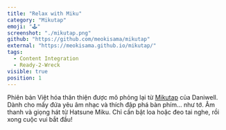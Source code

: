 ```yaml
---
title: "Relax with Miku"
category: "Mikutap"
emoji: "🕹️"
screenshot: "./mikutap.png"
github: "https://github.com/meokisama/mikutap"
external: "https://meokisama.github.io/mikutap/"
tags:
  - Content Integration
  - Ready-2-Wreck
visible: true
position: 1
---
```


Phiên bản Việt hóa thân thiện được mô phỏng lại từ  <a href="https://aidn.jp/mikutap" target="_blank" rel="nofollow noopener noreferrer" aria-label="External Link">Mikutap</a> của Daniwell. Dành cho mấy đứa yêu âm nhạc và thích đập phá bàn phím… như tớ. Âm thanh và giọng hát từ Hatsune Miku. Chỉ cần bật loa hoặc đeo tai nghe, rồi xong cuộc vui bắt đầu!
